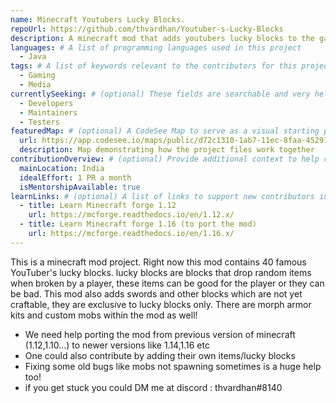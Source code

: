 ```yaml
---
name: Minecraft Youtubers Lucky Blocks.
repoUrl: https://github.com/thvardhan/Youtuber-s-Lucky-Blocks
description: A minecraft mod that adds youtubers lucky blocks to the game. One can break the blocks and get random drops which are related to a particular youtuber
languages: # A list of programming languages used in this project
  - Java
tags: # A list of keywords relevant to the contributors for this project
  - Gaming
  - Media
currentlySeeking: # (optional) These fields are searchable and very helpful for contributors to match well with your project
  - Developers
  - Maintainers
  - Testers
featuredMap: # (optional) A CodeSee Map to serve as a visual starting point for contributors
  url: https://app.codesee.io/maps/public/d72c1310-1ab7-11ec-8faa-452918c66fe9
  description: Map demonstrating how the project files work together
contributionOverview: # (optional) Provide additional context to help contributors match well with your project
  mainLocation: India
  idealEffort: 1 PR a month
  isMentorshipAvailable: true
learnLinks: # (optional) A list of links to support new contributors in learning about your project and tech stack and culture / community
  - title: Learn Minecraft forge 1.12
    url: https://mcforge.readthedocs.io/en/1.12.x/
  - title: Learn Minecraft forge 1.16 (to port the mod)
    url: https://mcforge.readthedocs.io/en/1.16.x/
---
```


<!-- Divide your content into sections using our handy shortcodes. Each section is optional -->

<Overview>
This is a minecraft mod project. Right now this mod contains 40 famous YouTuber's lucky blocks. lucky blocks are blocks
that drop random items when broken by a player, these items can be good for the player or they can be bad.
This mod also adds swords and other blocks which are not yet craftable, they are exclusive to lucky blocks only.
There are morph armor kits and custom mobs within the mod as well!
</Overview>

<Contributing>

- We need help porting the mod from previous version of minecraft (1.12,1.10...) to newer versions like 1.14,1.16 etc
- One could also contribute by adding their own items/lucky blocks
- Fixing some old bugs like mobs not spawning sometimes is a huge help too!
- if you get stuck you could DM me at discord : thvardhan#8140

</Contributing>
